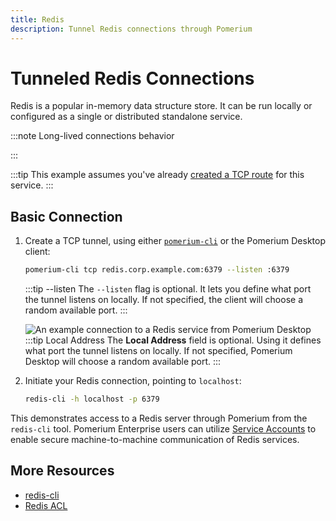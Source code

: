 ```yaml
---
title: Redis
description: Tunnel Redis connections through Pomerium
---
```



# Tunneled Redis Connections

Redis is a popular in-memory data structure store. It can be run locally or configured as a single or distributed standalone service.

:::note Long-lived connections behavior

<LongLivedConnections />

:::

:::tip
This example assumes you've already [created a TCP route](/docs/capabilities/non-http#configure-tcp-routes) for this service.
:::

## Basic Connection

 1. Create a TCP tunnel, using either [`pomerium-cli`](/docs/deploy/clients) or the Pomerium Desktop client:

    <Tabs>
    <TabItem value="pomerium-cli" label="pomerium-cli">

    ```bash
    pomerium-cli tcp redis.corp.example.com:6379 --listen :6379
    ```

    :::tip --listen
    The `--listen` flag is optional. It lets you define what port the tunnel listens on locally. If not specified, the client will choose a random available port.
    :::

    </TabItem>
    <TabItem value="Pomerium Desktop" label="Pomerium Desktop">

    ![An example connection to a Redis service from Pomerium Desktop](img/desktop/example-redis-connection.png)
    :::tip Local Address
    The **Local Address** field is optional. Using it defines what port the tunnel listens on locally. If not specified, Pomerium Desktop will choose a random available port.
    :::

    </TabItem>
    </Tabs>

1. Initiate your Redis connection, pointing to `localhost`:

    ```bash
    redis-cli -h localhost -p 6379
    ```

This demonstrates access to a Redis server through Pomerium from the `redis-cli` tool. Pomerium Enterprise users can utilize [Service Accounts](/docs/capabilities/service-accounts) to enable secure machine-to-machine communication of Redis services.

## More Resources

- [redis-cli](https://redis.io/topics/rediscli)
- [Redis ACL](https://redis.io/topics/acl)
